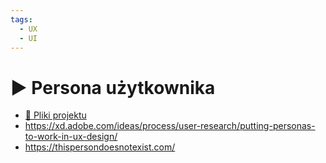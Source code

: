 ```yaml
---
tags:
  - UX
  - UI
---
```



# ▶️ Persona użytkownika

<VimeoPlayer videoId="630860093" />

- [💾 Pliki projektu](/download/courses/web-design/user-persona.zip)
- https://xd.adobe.com/ideas/process/user-research/putting-personas-to-work-in-ux-design/
- https://thispersondoesnotexist.com/
